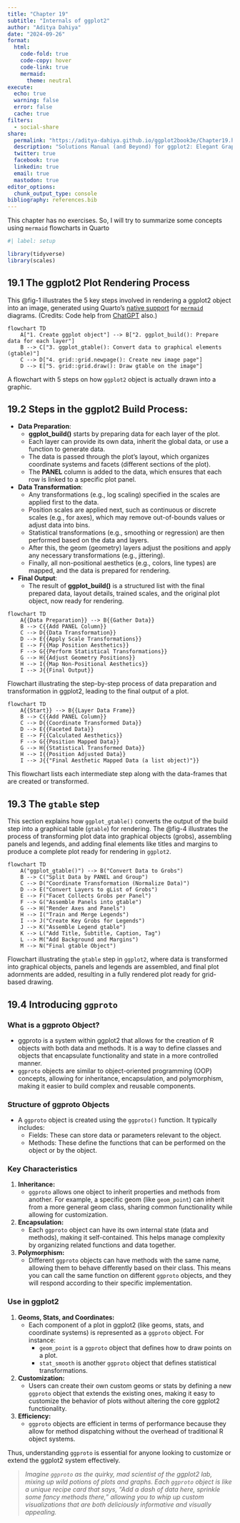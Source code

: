 ```yaml
---
title: "Chapter 19"
subtitle: "Internals of ggplot2"
author: "Aditya Dahiya"
date: "2024-09-26"
format: 
  html: 
    code-fold: true
    code-copy: hover
    code-link: true
    mermaid:
      theme: neutral
execute: 
  echo: true
  warning: false
  error: false
  cache: true
filters:
  - social-share
share:
  permalink: "https://aditya-dahiya.github.io/ggplot2book3e/Chapter19.html"
  description: "Solutions Manual (and Beyond) for ggplot2: Elegant Graphics for Data Analysis (3e)"
  twitter: true
  facebook: true
  linkedin: true
  email: true
  mastodon: true
editor_options: 
  chunk_output_type: console
bibliography: references.bib
---
```


::: {.callout-tip appearance="minimal"}
This chapter has no exercises. So, I will try to summarize some concepts using `mermaid` flowcharts in Quarto
:::

```r
#| label: setup

library(tidyverse)
library(scales)
```

## 19.1 The ggplot2 Plot Rendering Process

This @fig-1 illustrates the 5 key steps involved in rendering a ggplot2 object into an image, generated using Quarto's [native support](https://quarto.org/docs/authoring/diagrams.html#overview) for [`mermaid`](https://mermaid.js.org/) diagrams. (Credits: Code help from [ChatGPT](https://chat.openai.com/) also.)

::: {#fig-1}
```mermaid
flowchart TD
    A["1. Create ggplot object"] --> B["2. ggplot_build(): Prepare data for each layer"]
    B --> C["3. ggplot_gtable(): Convert data to graphical elements (gtable)"]
    C --> D["4. grid::grid.newpage(): Create new image page"]
    D --> E["5. grid::grid.draw(): Draw gtable on the image"]

```

A flowchart with 5 steps on how `ggplot2` object is actually drawn into a graphic.
:::

## 19.2 Steps in the ggplot2 Build Process:

-   **Data Preparation**:
    -   **ggplot_build()** starts by preparing data for each layer of the plot.
    -   Each layer can provide its own data, inherit the global data, or use a function to generate data.
    -   The data is passed through the plot's layout, which organizes coordinate systems and facets (different sections of the plot).
    -   The **PANEL** column is added to the data, which ensures that each row is linked to a specific plot panel.
-   **Data Transformation**:
    -   Any transformations (e.g., log scaling) specified in the scales are applied first to the data.
    -   Position scales are applied next, such as continuous or discrete scales (e.g., for axes), which may remove out-of-bounds values or adjust data into bins.
    -   Statistical transformations (e.g., smoothing or regression) are then performed based on the data and layers.
    -   After this, the geom (geometry) layers adjust the positions and apply any necessary transformations (e.g., jittering).
    -   Finally, all non-positional aesthetics (e.g., colors, line types) are mapped, and the data is prepared for rendering.
-   **Final Output**:
    -   The result of **ggplot_build()** is a structured list with the final prepared data, layout details, trained scales, and the original plot object, now ready for rendering.

::: grid
::: g-col-6
::: {#fig-2}
```mermaid
flowchart TD
    A{{Data Preparation}} --> B{{Gather Data}}
    B --> C{{Add PANEL Column}}
    C --> D{{Data Transformation}}
    D --> E{{Apply Scale Transformations}}
    E --> F{{Map Position Aesthetics}}
    F --> G{{Perform Statistical Transformations}}
    G --> H{{Adjust Geometry Positions}}
    H --> I{{Map Non-Positional Aesthetics}}
    I --> J{{Final Output}}

```

Flowchart illustrating the step-by-step process of data preparation and transformation in ggplot2, leading to the final output of a plot.
:::
:::

::: g-col-6
::: {#fig-3}
```mermaid
flowchart TD
    A{{Start}} --> B{{Layer Data Frame}}
    B --> C{{Add PANEL Column}}
    C --> D{{Coordinate Transformed Data}}
    D --> E{{Faceted Data}}
    E --> F{{Calculated Aesthetics}}
    F --> G{{Position Mapped Data}}
    G --> H{{Statistical Transformed Data}}
    H --> I{{Position Adjusted Data}}
    I --> J{{"Final Aesthetic Mapped Data (a list object)"}}
```

This flowchart lists each intermediate step along with the data-frames that are created or transformed.
:::
:::
:::

## 19.3 The `gtable` step

This section explains how `ggplot_gtable()` converts the output of the build step into a graphical table (`gtable`) for rendering. The @fig-4 illustrates the process of transforming plot data into graphical objects (grobs), assembling panels and legends, and adding final elements like titles and margins to produce a complete plot ready for rendering in `ggplot2`.

::: {#fig-4}
```mermaid
flowchart TD
    A("ggplot_gtable()") --> B("Convert Data to Grobs")
    B --> C("Split Data by PANEL and Group")
    C --> D("Coordinate Transformation (Normalize Data)")
    D --> E("Convert Layers to gList of Grobs")
    E --> F("Facet Collects Grobs per Panel")
    F --> G("Assemble Panels into gtable")
    G --> H("Render Axes and Panels")
    H --> I("Train and Merge Legends")
    I --> J("Create Key Grobs for Legends")
    J --> K("Assemble Legend gtable")
    K --> L("Add Title, Subtitle, Caption, Tag")
    L --> M("Add Background and Margins")
    M --> N("Final gtable Object")
```

Flowchart illustrating the `gtable` step in `ggplot2`, where data is transformed into graphical objects, panels and legends are assembled, and final plot adornments are added, resulting in a fully rendered plot ready for grid-based drawing.
:::

## 19.4 Introducing `ggproto`

### What is a ggproto Object?

-   ggproto is a system within ggplot2 that allows for the creation of R objects with both data and methods. It is a way to define classes and objects that encapsulate functionality and state in a more controlled manner.
-   `ggproto` objects are similar to object-oriented programming (OOP) concepts, allowing for inheritance, encapsulation, and polymorphism, making it easier to build complex and reusable components.

### Structure of ggproto Objects

-   A `ggproto` object is created using the `ggproto()` function. It typically includes:
    -   Fields: These can store data or parameters relevant to the object.
    -   Methods: These define the functions that can be performed on the object or by the object.

### Key Characteristics

1.  **Inheritance:**
    -   `ggproto` allows one object to inherit properties and methods from another. For example, a specific geom (like `geom_point`) can inherit from a more general geom class, sharing common functionality while allowing for customization.
2.  **Encapsulation:**
    -   Each `ggproto` object can have its own internal state (data and methods), making it self-contained. This helps manage complexity by organizing related functions and data together.
3.  **Polymorphism:**
    -   Different `ggproto` objects can have methods with the same name, allowing them to behave differently based on their class. This means you can call the same function on different `ggproto` objects, and they will respond according to their specific implementation.

### Use in ggplot2

1.  **Geoms, Stats, and Coordinates:**
    -   Each component of a plot in ggplot2 (like geoms, stats, and coordinate systems) is represented as a `ggproto` object. For instance:
        -   `geom_point` is a `ggproto` object that defines how to draw points on a plot.
        -   `stat_smooth` is another `ggproto` object that defines statistical transformations.
2.  **Customization:**
    -   Users can create their own custom geoms or stats by defining a new `ggproto` object that extends the existing ones, making it easy to customize the behavior of plots without altering the core ggplot2 functionality.
3.  **Efficiency:**
    -   `ggproto` objects are efficient in terms of performance because they allow for method dispatching without the overhead of traditional R object systems.

Thus, understanding `ggproto` is essential for anyone looking to customize or extend the ggplot2 system effectively.

> *Imagine `ggproto` as the quirky, mad scientist of the ggplot2 lab, mixing up wild potions of plots and graphs. Each `ggproto` object is like a unique recipe card that says, "Add a dash of data here, sprinkle some fancy methods there," allowing you to whip up custom visualizations that are both deliciously informative and visually appealing.*
